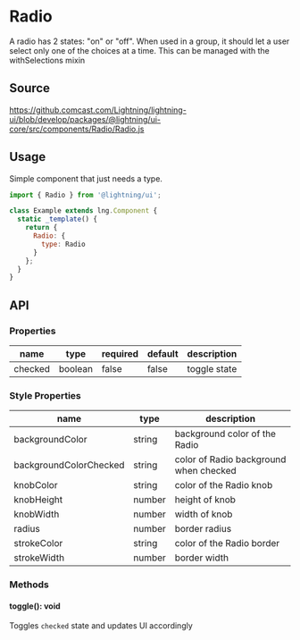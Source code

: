 
# Radio

A radio has 2 states: "on" or "off". When used in a group, it should let a user select only one of the choices at a time. This can be managed with the withSelections mixin

## Source

https://github.comcast.com/Lightning/lightning-ui/blob/develop/packages/@lightning/ui-core/src/components/Radio/Radio.js

## Usage

Simple component that just needs a type.

```js
import { Radio } from '@lightning/ui';

class Example extends lng.Component {
  static _template() {
    return {
      Radio: {
        type: Radio
      }
    };
  }
}
```

<Canvas>
  <Story id="utilities-radio--radio" />
</Canvas>

## API

### Properties

| name    | type    | required | default | description  |
| ------- | ------- | -------- | ------- | ------------ |
| checked | boolean | false    | false   | toggle state |

### Style Properties

| name                   | type   | description                            |
| ---------------------- | ------ | -------------------------------------- |
| backgroundColor        | string | background color of the Radio          |
| backgroundColorChecked | string | color of Radio background when checked |
| knobColor              | string | color of the Radio knob                |
| knobHeight             | number | height of knob                         |
| knobWidth              | number | width of knob                          |
| radius                 | number | border radius                          |
| strokeColor            | string | color of the Radio border              |
| strokeWidth            | number | border width                           |

### Methods

#### toggle(): void

Toggles `checked` state and updates UI accordingly
